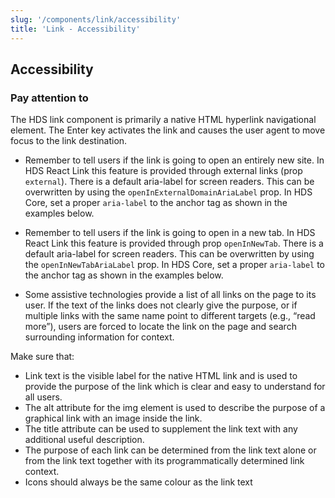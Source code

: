 ```yaml
---
slug: '/components/link/accessibility'
title: 'Link - Accessibility'
---
```




## Accessibility

### Pay attention to
The HDS link component is primarily a native HTML hyperlink navigational element. The Enter key activates the link and causes the user agent to move focus to the link destination.

- Remember to tell users if the link is going to open an entirely new site. In HDS React Link this feature is provided through external links (prop `external`). There is a default aria-label for screen readers. This can be overwritten by using the `openInExternalDomainAriaLabel` prop.
In HDS Core, set a proper `aria-label` to the anchor tag as shown in the examples below.

- Remember to tell users if the link is going to open in a new tab. In HDS React Link this feature is provided through prop `openInNewTab`. There is a default aria-label for screen readers. This can be overwritten by using the `openInNewTabAriaLabel` prop.
In HDS Core, set a proper `aria-label` to the anchor tag as shown in the examples below.

- Some assistive technologies provide a list of all links on the page to its user. If the text of the links does not clearly give the purpose, or if multiple links with the same name point to different targets (e.g., “read more”), users are forced to locate the link on the page and search surrounding information for context.

Make sure that:

- Link text is the visible label for the native HTML link and is used to provide the purpose of the link which is clear and easy to understand for all users.
- The alt attribute for the img element is used to describe the purpose of a graphical link with an image inside the link.
- The title attribute can be used to supplement the link text with any additional useful description.
- The purpose of each link can be determined from the link text alone or from the link text together with its programmatically determined link context.
- Icons should always be the same colour as the link text

